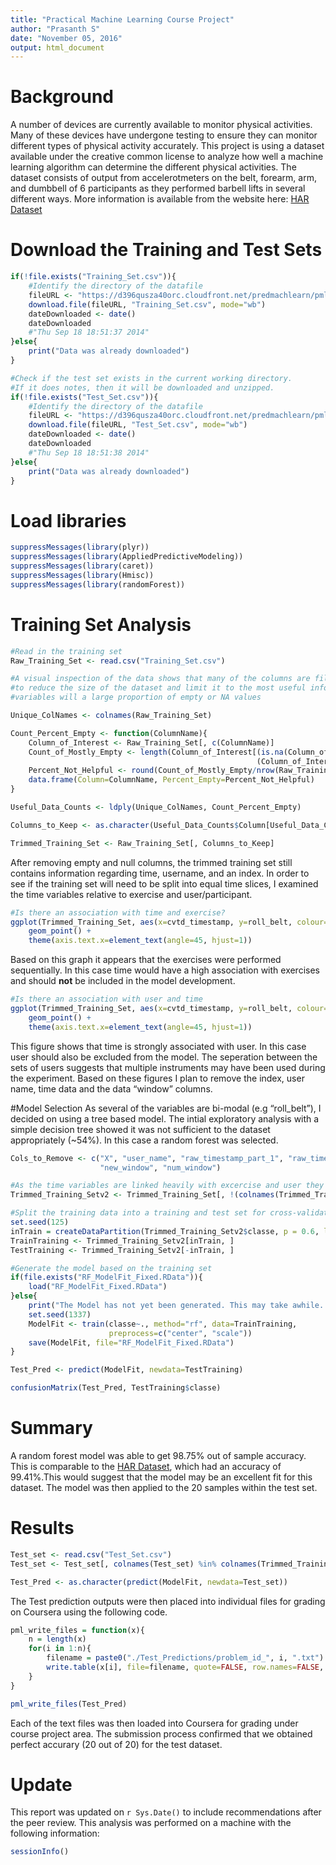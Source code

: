 ---
title: "Practical Machine Learning Course Project"
author: "Prasanth S"
date: "November 05, 2016"
output: html_document
---

# Background
A number of devices are currently available to monitor physical activities. Many of these devices have 
undergone testing to ensure they can monitor different types of physical activity accurately. This project
is using a dataset available under the creative common license to analyze how well a machine learning
algorithm can determine the different physical activities. The dataset consists of output from 
accelerotmeters on the belt, forearm, arm, and dumbbell of 6 participants as they performed barbell lifts
in several different ways. More information is available from the website here: [HAR Dataset][1]


# Download the Training and Test Sets
```{r, #Download Data}
if(!file.exists("Training_Set.csv")){
    #Identify the directory of the datafile
    fileURL <- "https://d396qusza40orc.cloudfront.net/predmachlearn/pml-training.csv"
    download.file(fileURL, "Training_Set.csv", mode="wb")
    dateDownloaded <- date()
    dateDownloaded
    #"Thu Sep 18 18:51:37 2014"
}else{
    print("Data was already downloaded")
}

#Check if the test set exists in the current working directory.
#If it does notes, then it will be downloaded and unzipped.
if(!file.exists("Test_Set.csv")){
    #Identify the directory of the datafile
    fileURL <- "https://d396qusza40orc.cloudfront.net/predmachlearn/pml-testing.csv"
    download.file(fileURL, "Test_Set.csv", mode="wb")
    dateDownloaded <- date()
    dateDownloaded
    #"Thu Sep 18 18:51:38 2014"
}else{
    print("Data was already downloaded")
}
```

# Load libraries
```{r, #Read in Libraries silently}
suppressMessages(library(plyr))
suppressMessages(library(AppliedPredictiveModeling))
suppressMessages(library(caret))
suppressMessages(library(Hmisc))
suppressMessages(library(randomForest))
```


# Training Set Analysis
```{r, #Read in training set and start pre-processing}
#Read in the training set
Raw_Training_Set <- read.csv("Training_Set.csv")

#A visual inspection of the data shows that many of the columns are filled with NAs or are empty. In order
#to reduce the size of the dataset and limit it to the most useful information, the script will screen out
#variables will a large proportion of empty or NA values

Unique_ColNames <- colnames(Raw_Training_Set)

Count_Percent_Empty <- function(ColumnName){
    Column_of_Interest <- Raw_Training_Set[, c(ColumnName)]
    Count_of_Mostly_Empty <- length(Column_of_Interest[(is.na(Column_of_Interest))|
                                                       (Column_of_Interest=="")])
    Percent_Not_Helpful <- round(Count_of_Mostly_Empty/nrow(Raw_Training_Set)*100, 2)
    data.frame(Column=ColumnName, Percent_Empty=Percent_Not_Helpful)
}

Useful_Data_Counts <- ldply(Unique_ColNames, Count_Percent_Empty)

Columns_to_Keep <- as.character(Useful_Data_Counts$Column[Useful_Data_Counts$Percent_Empty < 10])

Trimmed_Training_Set <- Raw_Training_Set[, Columns_to_Keep]
```

After removing empty and null columns, the trimmed training set still contains information regarding
time, username, and an index. In order to see if the training set will need to be split into equal time
slices, I examined the time variables relative to exercise and user/participant.

```{r}
#Is there an association with time and exercise?
ggplot(Trimmed_Training_Set, aes(x=cvtd_timestamp, y=roll_belt, colour=classe)) +
    geom_point() +
    theme(axis.text.x=element_text(angle=45, hjust=1))
```
Based on this graph it appears that the exercises were performed sequentially. In this case time would
have a high association with exercises and should **not** be included in the model development.


```{r}
#Is there an association with user and time
ggplot(Trimmed_Training_Set, aes(x=cvtd_timestamp, y=roll_belt, colour=user_name)) +
    geom_point() +
    theme(axis.text.x=element_text(angle=45, hjust=1))
```
This figure shows that time is strongly associated with user. In this case user should also be excluded
from the model. The seperation between the sets of users suggests that multiple instruments may have been
used during the experiment. Based on these figures I plan to remove the index, user name, time data and 
the data "window" columns.

#Model Selection
As several of the variables are bi-modal (e.g "roll_belt"), I decided on using a tree based model. The 
intial exploratory analysis with a simple decision tree showed it was not sufficient to the dataset 
appropriately (~54%). In this case a random forest was selected.

```{r, #Final Data Trimming}
Cols_to_Remove <- c("X", "user_name", "raw_timestamp_part_1", "raw_timestamp_part_2", "cvtd_timestamp",
                    "new_window", "num_window")

#As the time variables are linked heavily with excercise and user they are removed
Trimmed_Training_Setv2 <- Trimmed_Training_Set[, !(colnames(Trimmed_Training_Set) %in% Cols_to_Remove)]

#Split the training data into a training and test set for cross-validation
set.seed(125)
inTrain = createDataPartition(Trimmed_Training_Setv2$classe, p = 0.6, list=FALSE)
TrainTraining <- Trimmed_Training_Setv2[inTrain, ]
TestTraining <- Trimmed_Training_Setv2[-inTrain, ]

#Generate the model based on the training set
if(file.exists("RF_ModelFit_Fixed.RData")){
    load("RF_ModelFit_Fixed.RData")
}else{
    print("The Model has not yet been generated. This may take awhile. Estimated time 1.5 hrs")
    set.seed(1337)
    ModelFit <- train(classe~., method="rf", data=TrainTraining,
                      preprocess=c("center", "scale"))
    save(ModelFit, file="RF_ModelFit_Fixed.RData")
}

Test_Pred <- predict(ModelFit, newdata=TestTraining)

confusionMatrix(Test_Pred, TestTraining$classe)
```

# Summary
A random forest model was able to get 98.75% out of sample accuracy. This is comparable to the
[HAR Dataset][1], which had an accuracy of 99.41%.This would suggest that the model may be an excellent
fit for this dataset. The model was then applied to the 20 samples within the test set.

# Results
```{r, #Evaluate Model on Test Set}
Test_set <- read.csv("Test_Set.csv")
Test_set <- Test_set[, colnames(Test_set) %in% colnames(Trimmed_Training_Setv2)]

Test_Pred <- as.character(predict(ModelFit, newdata=Test_set))
```

The Test prediction outputs were then placed into individual files for grading on Coursera using the 
following code.

```{r, #Output Test Set Prediction}
pml_write_files = function(x){
    n = length(x)
    for(i in 1:n){
        filename = paste0("./Test_Predictions/problem_id_", i, ".txt")
        write.table(x[i], file=filename, quote=FALSE, row.names=FALSE, col.names=FALSE)
    }
}

pml_write_files(Test_Pred)

```

Each of the text files was then loaded into Coursera for grading under course project area. The
submission process confirmed that we obtained perfect accurary (20 out of 20) for the test dataset.

[1]: http://groupware.les.inf.puc-rio.br/har#weight_lifting_exercises "HAR Dataset"

# Update
This report was updated on `r Sys.Date()` to include recommendations after the peer review. This analysis
was performed on a machine with the following information:
```{r}
sessionInfo()
```


